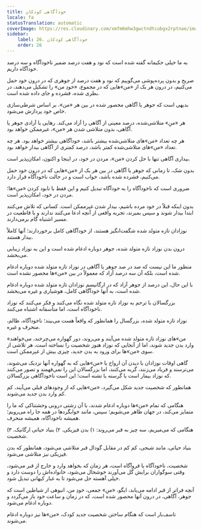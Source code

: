 ```yaml
---
title: خودآگاهی کودکان
locale: fa
statusTranslation: automatic
coverImage: https://res.cloudinary.com/xmfm6mhw3gwctndtcubgx2rptnae/image/upload/v1740468922/small_cover_tratado_de_psicologia_revolucionaria_a4c0dca4e0.webp
sidebar:
    label: 26. خودآگاهی کودکان
    order: 26
---
```

به ما خیلی حکیمانه گفته شده است که نود و هفت درصد ضمیر ناخودآگاه و سه درصد خودآگاه داریم.

صریح و بدون پرده‌پوشی می‌گوییم که نود و هفت درصد از جوهری که در درون خود حمل می‌کنیم، در درون هر یک از «من»هایی که در مجموع، «خودِ من» را تشکیل می‌دهند، در بطری شده، فشرده و جای داده شده است.

بدیهی است که جوهر یا آگاهی محصور شده در بین هر «من»، بر اساس شرطی‌سازی خاص خود پردازش می‌شود.

هر «منِ» متلاشی‌شده، درصد معینی از آگاهی را آزاد می‌کند. رهایی یا آزادی جوهر یا آگاهی، بدون متلاشی شدن هر «من»، غیرممکن خواهد بود.

هر چه تعداد «من»های متلاشی‌شده بیشتر باشد، خودآگاهی بیشتر خواهد بود. هر چه تعداد «من»های متلاشی‌شده کمتر باشد، درصد کمتری از آگاهی بیدار خواهد بود.

بیداری آگاهی تنها با حل کردن «من»، مردن در خود، در اینجا و اکنون، امکان‌پذیر است.

بدون شک، تا زمانی که جوهر یا آگاهی در بین هر یک از «من»هایی که در درون خود حمل می‌کنیم، فشرده شده باشد، خواب است و در حالت ناخودآگاه قرار دارد.

ضروری است که ناخودآگاه را به خودآگاه تبدیل کنیم و این فقط با نابود کردن «من»ها؛ مردن در خود، امکان‌پذیر است.

بدون اینکه قبلاً در خود مرده باشیم، بیدار شدن غیرممکن است. کسانی که تلاش می‌کنند ابتدا بیدار شوند و سپس بمیرند، تجربه واقعی از آنچه ادعا می‌کنند ندارند و با قاطعیت در مسیر اشتباه گام برمی‌دارند.

نوزادان تازه متولد شده شگفت‌انگیز هستند، از خودآگاهی کامل برخوردارند؛ آنها کاملاً بیدار هستند.

درون بدن نوزاد تازه متولد شده، جوهر دوباره ادغام شده است و این به نوزاد زیبایی می‌بخشد.

منظور ما این نیست که صد در صد جوهر یا آگاهی در نوزاد تازه متولد شده دوباره ادغام شده است، بلکه آن سه درصد آزاد که معمولاً در بین «من»ها محصور نشده است.

با این حال، این درصد از جوهر آزاد که در ارگانیسم نوزادان تازه متولد شده دوباره ادغام شده است، به آنها خودآگاهی کامل، هوشیاری و غیره می‌بخشد.

بزرگسالان با ترحم به نوزاد تازه متولد شده نگاه می‌کنند و فکر می‌کنند که نوزاد ناخودآگاه است، اما متأسفانه اشتباه می‌کنند.

نوزاد تازه متولد شده، بزرگسال را همانطور که واقعاً هست می‌بیند؛ ناخودآگاه، ظالم، منحرف و غیره.

«من»های نوزاد تازه متولد شده می‌آیند و می‌روند، دور گهواره می‌چرخند، می‌خواهند وارد بدن جدید شوند، اما از آنجایی که نوزاد هنوز شخصیت را نساخته است، هر تلاشی از سوی «من»ها برای ورود به بدن جدید، چیزی بیش از غیرممکن است.

گاهی اوقات نوزادان با دیدن آن ارواح یا «من»هایی که به گهواره آنها نزدیک می‌شوند، می‌ترسند و فریاد می‌زنند، گریه می‌کنند، اما بزرگسالان این را نمی‌فهمند و تصور می‌کنند که نوزاد بیمار است یا گرسنه یا تشنه است؛ این است ناخودآگاهی بزرگسالان.

همانطور که شخصیت جدید شکل می‌گیرد، «من»هایی که از وجودهای قبلی می‌آیند، کم کم وارد بدن جدید می‌شوند.

هنگامی که تمام «من»ها دوباره ادغام شدند، با آن زشتی درونی وحشتناکی که ما را متمایز می‌کند، در جهان ظاهر می‌شویم؛ سپس، مانند خوابگردها در همه جا راه می‌رویم؛ همیشه ناخودآگاه، همیشه منحرف.

هنگامی که می‌میریم، سه چیز به قبر می‌روند: ۱) بدن فیزیکی. ۲) بنیاد حیاتی ارگانیک. ۳) شخصیت.

بنیاد حیاتی، مانند شبحی، کم کم در مقابل گودال قبر متلاشی می‌شود، همانطور که بدن فیزیکی نیز متلاشی می‌شود.

شخصیت، ناخودآگاه یا فروآگاه است، هر زمان که بخواهد وارد و خارج از قبر می‌شود، وقتی سوگواران برایش گل می‌آورند خوشحال می‌شود، خانواده‌اش را دوست دارد و خیلی آهسته حل می‌شود تا به غبار کیهانی تبدیل شود.

آنچه فراتر از قبر ادامه می‌یابد، ایگو، «منِ» جمعی، خودِ من، انبوهی از شیاطین است که جوهر، آگاهی، در درون آنها محصور شده است، که در زمان و ساعت خود باز می‌گردد و دوباره ادغام می‌شود.

تاسف‌بار است که هنگام ساختن شخصیت جدید کودک، «من»ها نیز دوباره ادغام می‌شوند.


